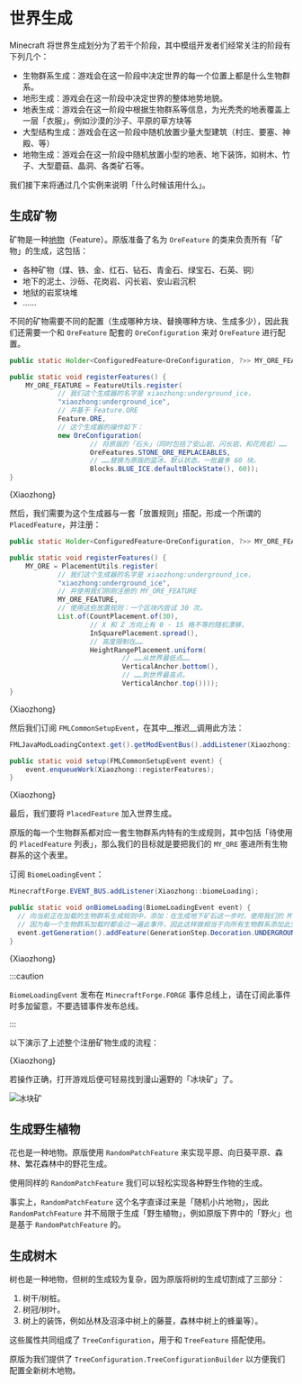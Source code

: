 # 世界生成

<!-- markdownlint-disable MD033 -->


Minecraft 将世界生成划分为了若干个阶段，其中模组开发者们经常关注的阶段有下列几个：

- 生物群系生成：游戏会在这一阶段中决定世界的每一个位置上都是什么生物群系。
- 地形生成：游戏会在这一阶段中决定世界的整体地势地貌。
- 地表生成：游戏会在这一阶段中根据生物群系等信息，为光秃秃的地表覆盖上一层「衣服」，例如沙漠的沙子、平原的草方块等
- 大型结构生成：游戏会在这一阶段中随机放置少量大型建筑（村庄、要塞、神殿、等）
- 地物生成：游戏会在这一阶段中随机放置小型的地表、地下装饰，如树木、竹子、大型蘑菇、晶洞、各类矿石等。

我们接下来将通过几个实例来说明「什么时候该用什么」。

## 生成矿物

矿物是一种[地物](https://minecraft.fandom.com/zh/wiki/%E5%9C%B0%E5%BD%A2%E7%89%B9%E5%BE%81)（Feature）。原版准备了名为 `OreFeature` 的类来负责所有「矿物」的生成，这包括：

- 各种矿物（煤、铁、金、红石、钻石、青金石、绿宝石、石英、铜）
- 地下的泥土、沙砾、花岗岩、闪长岩、安山岩沉积
- 地狱的岩浆块堆
- ……

不同的矿物需要不同的配置（生成哪种方块、替换哪种方块、生成多少），因此我们还需要一个和 `OreFeature` 配套的 `OreConfiguration` 来对 `OreFeature` 进行配置。

<Tabs>
<TabItem value="core" label="核心代码">

```java title="src/main/java/org/teacon/xiaozhong/Xiaozhong.java"
public static Holder<ConfiguredFeature<OreConfiguration, ?>> MY_ORE_FEATURE;

public static void registerFeatures() {
    MY_ORE_FEATURE = FeatureUtils.register(
            // 我们这个生成器的名字是 xiaozhong:underground_ice，
            "xiaozhong:underground_ice",
            // 并基于 Feature.ORE
            Feature.ORE,
            // 这个生成器的操作如下：
            new OreConfiguration(
                    // 将原版的「石头」（同时包括了安山岩、闪长岩、和花岗岩）……
                    OreFeatures.STONE_ORE_REPLACEABLES,
                    // ……替换为原版的蓝冰，默认状态，一批最多 60 块。
                    Blocks.BLUE_ICE.defaultBlockState(), 60));
}
```

</TabItem>
<TabItem value="full" label="完整代码">
    <CodeBlock language="java" metastring="{28,36-42,51}" showLineNumbers
               title="src/main/java/org/teacon/xiaozhong/Xiaozhong.java">{Xiaozhong}</CodeBlock>
</TabItem>
</Tabs>

然后，我们需要为这个生成器与一套「放置规则」搭配，形成一个所谓的 `PlacedFeature`，并注册：

<Tabs>
<TabItem value="core" label="核心代码">

```java title="src/main/java/org/teacon/xiaozhong/Xiaozhong.java"
public static Holder<ConfiguredFeature<OreConfiguration, ?>> MY_ORE_FEATURE;

public static void registerFeatures() {
    MY_ORE = PlacementUtils.register(
            // 我们这个生成器的名字是 xiaozhong:underground_ice，
            "xiaozhong:underground_ice",
            // 并使用我们刚刚注册的 MY_ORE_FEATURE
            MY_ORE_FEATURE,
            // 使用这些放置规则：一个区块内尝试 30 次，
            List.of(CountPlacement.of(30),
                    // X 和 Z 方向上有 0 - 15 格不等的随机漂移，
                    InSquarePlacement.spread(),
                    // 高度限制在……
                    HeightRangePlacement.uniform(
                            // ……从世界最低点……
                            VerticalAnchor.bottom(),
                            // ……到世界最高点。
                            VerticalAnchor.top())));
}
```

</TabItem>
<TabItem value="full" label="完整代码">
    <CodeBlock language="java" metastring="{29,36,43-51}" showLineNumbers
               title="src/main/java/org/teacon/xiaozhong/Xiaozhong.java">{Xiaozhong}</CodeBlock>
</TabItem>
</Tabs>

然后我们订阅 `FMLCommonSetupEvent`，在其中__推迟__调用此方法：

<Tabs>
<TabItem value="core" label="核心代码">

```java title="src/main/java/org/teacon/xiaozhong/Xiaozhong.java"
FMLJavaModLoadingContext.get().getModEventBus().addListener(Xiaozhong::setup);

public static void setup(FMLCommonSetupEvent event) {
    event.enqueueWork(Xiaozhong::registerFeatures);
}
```

</TabItem>
<TabItem value="full" label="完整代码">
    <CodeBlock language="java" metastring="{32,53-55}" showLineNumbers
               title="src/main/java/org/teacon/xiaozhong/Xiaozhong.java">{Xiaozhong}</CodeBlock>
</TabItem>
</Tabs>

最后，我们要将 `PlacedFeature` 加入世界生成。

原版的每一个生物群系都对应一套生物群系内特有的生成规则，其中包括「待使用的 `PlacedFeature` 列表」，那么我们的目标就是要把我们的 `MY_ORE` 塞进所有生物群系的这个表里。

订阅 `BiomeLoadingEvent`：

<Tabs>
<TabItem value="core" label="核心代码">

```java title="src/main/java/org/teacon/xiaozhong/Xiaozhong.java"
MinecraftForge.EVENT_BUS.addListener(Xiaozhong::biomeLoading);

public static void onBiomeLoading(BiomeLoadingEvent event) {
  // 向当前正在加载的生物群系生成规则中，添加：在生成地下矿石这一步时，使用我们的 MY_ORE
  // 因为每一个生物群系加载时都会过一遍此事件，因此这样做相当于向所有生物群系添加此生成器。
  event.getGeneration().addFeature(GenerationStep.Decoration.UNDERGROUND_ORES, MY_ORE);
}
```

</TabItem>
<TabItem value="full" label="完整代码">
    <CodeBlock language="java" metastring="{33,57-59}" showLineNumbers
               title="src/main/java/org/teacon/xiaozhong/Xiaozhong.java">{Xiaozhong}</CodeBlock>
</TabItem>
</Tabs>

:::caution

`BiomeLoadingEvent` 发布在 `MinecraftForge.FORGE` 事件总线上，请在订阅此事件时多加留意，不要选错事件发布总线。

:::

以下演示了上述整个注册矿物生成的流程：

<CodeBlock language="java" showLineNumbers
           title="src/main/java/org/teacon/xiaozhong/Xiaozhong.java">{Xiaozhong}</CodeBlock>

若操作正确，打开游戏后便可轻易找到漫山遍野的「冰块矿」了。

![冰块矿](./ice-ore.png)

## 生成野生植物

花也是一种地物。原版使用 `RandomPatchFeature` 来实现平原、向日葵平原、森林、繁花森林中的野花生成。

使用同样的 `RandomPatchFeature` 我们可以轻松实现各种野生作物的生成。

事实上，`RandomPatchFeature` 这个名字直译过来是「随机小片地物」，因此 `RandomPatchFeature` 并不局限于生成「野生植物」，例如原版下界中的「野火」也是基于 `RandomPatchFeature` 的。

## 生成树木

树也是一种地物，但树的生成较为复杂，因为原版将树的生成切割成了三部分：

  1. 树干/树桩。
  2. 树冠/树叶。
  3. 树上的装饰，例如丛林及沼泽中树上的藤蔓，森林中树上的蜂巢等）。

这些属性共同组成了 `TreeConfiguration`，用于和 `TreeFeature` 搭配使用。

原版为我们提供了 `TreeConfiguration.TreeConfigurationBuilder` 以方便我们配置全新树木地物。

